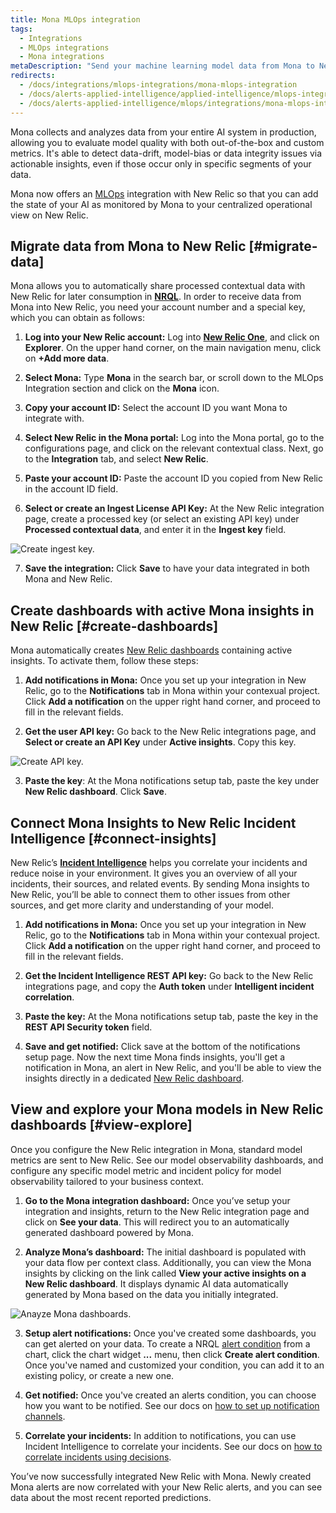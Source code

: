 ```yaml
---
title: Mona MLOps integration
tags:
  - Integrations
  - MLOps integrations
  - Mona integrations
metaDescription: "Send your machine learning model data from Mona to New Relic to understand your model's performance."
redirects:
  - /docs/integrations/mlops-integrations/mona-mlops-integration
  - /docs/alerts-applied-intelligence/applied-intelligence/mlops-integrations/mona-mlops-integration
  - /docs/alerts-applied-intelligence/mlops/integrations/mona-mlops-integration
---
```


Mona collects and analyzes data from your entire AI system in production, allowing you to evaluate model quality with both out-of-the-box and custom metrics. It's able to detect data-drift, model-bias or data integrity issues via actionable insights, even if those occur only in specific segments of your data. 

Mona now offers an [MLOps](/docs/alerts-applied-intelligence/mlops/get-started/intro-mlops/) integration with New Relic so that you can add the state of your AI as monitored by Mona to your centralized operational view on New Relic.

## Migrate data from Mona to New Relic [#migrate-data] 

Mona allows you to automatically share processed contextual data with New Relic for later consumption in **[NRQL](/docs/query-your-data/nrql-new-relic-query-language/get-started/nrql-syntax-clauses-functions/)**. In order to receive data from Mona into New Relic, you need your account number and a special key, which you can obtain as follows:

1. **Log into your New Relic account:** Log into **[New Relic One](https://one.newrelic.com)**, and click on **Explorer**. On the upper hand corner, on the main navigation menu, click on **+Add more data**.

2. **Select Mona:** Type **Mona** in the search bar, or scroll down to the MLOps Integration section and click on the **Mona** icon.  

3. **Copy your account ID:** Select the account ID you want Mona to integrate with.

4. **Select New Relic in the Mona portal:** Log into the Mona portal, go to the configurations page, and click on the relevant contextual class. Next, go to the **Integration** tab, and select **New Relic**. 

5. **Paste your account ID:** Paste the account ID you copied from New Relic in the account ID field.

6. **Select or create an Ingest License API Key:** At the New Relic integration page, create a processed key (or select an existing API key) under **Processed contextual data**, and enter it in the **Ingest key** field.

![Create ingest key.](./images/mona01.png "Create ingest key")

7. **Save the integration:** Click **Save** to have your data integrated in both Mona and New Relic. 

## Create dashboards with active Mona insights in New Relic [#create-dashboards]

Mona automatically creates [New Relic dashboards](/docs/query-your-data/explore-query-data/dashboards/introduction-dashboards/) containing active insights. To activate them, follow these steps:

1. **Add notifications in Mona:** Once you set up your integration in New Relic, go to the **Notifications** tab in Mona within your contexual project. Click **Add a notification** on the upper right hand corner, and proceed to fill in the relevant fields. 

2. **Get the user API key:** Go back to the New Relic integrations page, and **Select or create an API Key** under **Active insights**. Copy this key. 

![Create API key.](./images/mona02.png "Create API key")

3. **Paste the key**: At the Mona notifications setup tab, paste the key under **New Relic dashboard**. Click **Save**.

## Connect Mona Insights to New Relic Incident Intelligence [#connect-insights]

New Relic’s **[Incident Intelligence](/docs/alerts-applied-intelligence/applied-intelligence/incident-intelligence/get-started-incident-intelligence/#get-started)** helps you correlate your incidents and reduce noise in your environment. It gives you an overview of all your incidents, their sources, and related events. By sending Mona insights to New Relic, you’ll be able to connect them to other issues from other sources, and get more clarity and understanding of your model.

1. **Add notifications in Mona:** Once you set up your integration in New Relic, go to the **Notifications** tab in Mona within your contexual project. Click **Add a notification** on the upper right hand corner, and proceed to fill in the relevant fields. 

2. **Get the Incident Intelligence REST API key:** Go back to the New Relic integrations page, and copy the **Auth token** under **Intelligent incident correlation**. 

3. **Paste the key:** At the Mona notifications setup tab, paste the key in the **REST API Security token** field. 

4. **Save and get notified:** Click save at the bottom of the notifications setup page. Now the next time Mona finds insights, you'll get a notification in Mona, an alert in New Relic, and you'll be able to view the insights directly in a dedicated [New Relic dashboard](/docs/query-your-data/explore-query-data/dashboards/introduction-dashboards/).

## View and explore your Mona models in New Relic dashboards [#view-explore]

Once you configure the New Relic integration in Mona, standard model metrics are sent to New Relic. See our model observability dashboards, and configure any specific model metric and incident policy for model observability tailored to your business context. 

1. **Go to the Mona integration dashboard:** Once you’ve setup your integration and insights, return to the New Relic integration page and click on **See your data**. This will redirect you to an automatically generated dashboard powered by Mona.

2. **Analyze Mona’s dashboard:** The initial dashboard is populated with your data flow per context class. Additionally, you can view the Mona insights by clicking on the link called **View your active insights on a New Relic dashboard**. It displays dynamic AI data automatically generated by Mona based on the data you initially integrated.

![Anayze Mona dashboards.](./images/mona03.png "Anayze Mona dashboards")

3. **Setup alert notifications:** Once you've created some dashboards, you can get alerted on your data. To create a NRQL [alert condition](/docs/alerts-applied-intelligence/new-relic-alerts/alert-conditions/create-alert-conditions/) from a chart, click the chart widget **...** menu, then click **Create alert condition**. Once you've named and customized your condition, you can add it to an existing policy, or create a new one.

4. **Get notified:** Once you've created an alerts condition, you can choose how you want to be notified. See our docs on [how to set up notification channels](/docs/alerts-applied-intelligence/new-relic-alerts/alert-notifications/notification-channels-control-where-send-alerts/).

5. **Correlate your incidents:** In addition to notifications, you can use Incident Intelligence to correlate your incidents. See our docs on [how to correlate incidents using decisions](/docs/alerts-applied-intelligence/applied-intelligence/incident-intelligence/change-applied-intelligence-correlation-logic-decisions/).

You’ve now successfully integrated New Relic with Mona. Newly created Mona alerts are now correlated with your New Relic alerts, and you can see data about the most recent reported predictions. 



